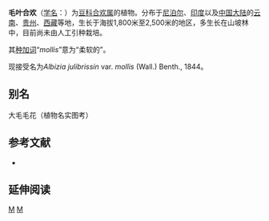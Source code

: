 {{Speciesbox
| genus = Albizia
| species = mollis
| authority = (Wall.) Boiv., 1837
}}

'''毛叶合欢'''（[[学名|学名]]：{{lang|la|''Albizia mollis''}}）为[[豆科|豆科]][[合欢属|合欢属]]的植物。分布于[[尼泊尔|尼泊尔]]、[[印度|印度]]以及[[中国大陆|中国大陆]]的[[云南|云南]]、[[贵州|贵州]]、[[西藏|西藏]]等地，生长于海拔1,800米至2,500米的地区，多生长在山坡林中，目前尚未由人工引种栽培。

其[[种加词|种加词]]“''mollis ''”意为“柔软的”。

现接受名为''Albizia julibrissin'' var. ''mollis'' (Wall.) Benth., 1844。

== 别名 ==
大毛毛花（植物名实图考）

== 参考文献 ==
<div class="references-small">
* {{cite web| url =http://www.bioinfo.cn/db05/KmzwSpecies.php?action=view&id=13577| title =毛叶合欢| work =《中国高等植物数据库全库》| publisher =中国科学院微生物研究所| author =昆明植物研究所| accessdate =2009-02-24| deadurl =yes| archiveurl =https://web.archive.org/web/20160305025755/http://www.bioinfo.cn/db05/KmzwSpecies.php?action=view&id=13577| archivedate =2016-03-05}}
</div>

== 延伸阅读 ==
{{Wikisource further reading}}

{{Taxonbar|from=Q11126531}}

[[Category:合欢属|M]]
[[Category:1837年描述的植物|M]]


{{植物小作品}}